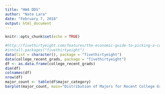 ---
title: "HW4 DDS"
author: "Nate Lara"
date: "February 7, 2018"
output: html_document
---

```{r setup, include=FALSE}
knitr::opts_chunk$set(echo = TRUE)
```


```{R, echo=TRUE}
#http://fivethirtyeight.com/features/the-economic-guide-to-picking-a-college-major/
#install.packages("fivethirtyeight")
data(list = character(), package = "fivethirtyeight")
data(college_recent_grads, package = "fivethirtyeight")
df <- as.data.frame(college_recent_grads)
dim(df)
colnames(df)
nrow(df)
major_count <- table(df$major_category)
barplot(major_count, main="Distribution of Majors for Recent College Graduates", xlab = "Number of Graduates Within Each Major", col=c("blue"), horiz=TRUE)
```

